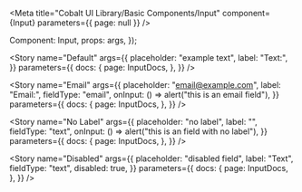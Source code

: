 
<Meta
	title="Cobalt UI Library/Basic Components/Input"
	component={Input}
	parameters={{ page: null }}
/>

  Component: Input,
  props: args,
});

<Story
	name="Default"
	args={{
		placeholder: "example text",
		label: "Text:",
	}}
	parameters={{
		docs: {
			page: InputDocs,
		},
	}}
/>

<Story
	name="Email"
	args={{
		placeholder: "email@example.com",
		label: "Email:",
		fieldType: "email",
		onInput: () => alert("this is an email field"),
	}}
	parameters={{
		docs: {
			page: InputDocs,
		},
	}}
/>

<Story
	name="No Label"
	args={{
		placeholder: "no label",
		label: "",
		fieldType: "text",
		onInput: () => alert("this is an field with no label"),
	}}
	parameters={{
		docs: {
			page: InputDocs,
		},
	}}
/>

<Story
	name="Disabled"
	args={{
		placeholder: "disabled field",
		label: "Text",
		fieldType: "text",
		disabled: true,
	}}
	parameters={{
		docs: {
			page: InputDocs,
		},
	}}
/>
